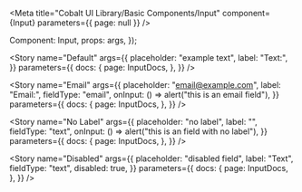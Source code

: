 
<Meta
	title="Cobalt UI Library/Basic Components/Input"
	component={Input}
	parameters={{ page: null }}
/>

  Component: Input,
  props: args,
});

<Story
	name="Default"
	args={{
		placeholder: "example text",
		label: "Text:",
	}}
	parameters={{
		docs: {
			page: InputDocs,
		},
	}}
/>

<Story
	name="Email"
	args={{
		placeholder: "email@example.com",
		label: "Email:",
		fieldType: "email",
		onInput: () => alert("this is an email field"),
	}}
	parameters={{
		docs: {
			page: InputDocs,
		},
	}}
/>

<Story
	name="No Label"
	args={{
		placeholder: "no label",
		label: "",
		fieldType: "text",
		onInput: () => alert("this is an field with no label"),
	}}
	parameters={{
		docs: {
			page: InputDocs,
		},
	}}
/>

<Story
	name="Disabled"
	args={{
		placeholder: "disabled field",
		label: "Text",
		fieldType: "text",
		disabled: true,
	}}
	parameters={{
		docs: {
			page: InputDocs,
		},
	}}
/>
